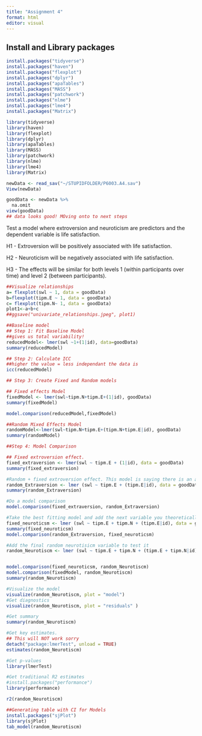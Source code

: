 ```yaml
---
title: "Assignment 4"
format: html
editor: visual
---
```


## Install and Library packages

```r
install.packages("tidyverse")
install.packages("haven")
install.packages("flexplot")
install.packages("dplyr")
install.packages("apaTables")
install.packages("MASS")
install.packages("patchwork")
install.packages("nlme")
install.packages("lme4")
install.packages("Matrix")

library(tidyverse)
library(haven)
library(flexplot)
library(dplyr)
library(apaTables)
library(MASS)
library(patchwork)
library(nlme)
library(lme4)
library(Matrix)

```

```r
newData <- read_sav("~/STUPIDFOLDER/P6003.A4.sav")
View(newData)
```

```r
goodData <- newData %>% 
  na.omit
view(goodData)
## data looks good! MOving onto to next steps
```

Test a model where extroversion and neuroticism are predictors and the dependent variable is life satisfaction.

H1 - Extroversion will be positively associated with life satisfaction.

H2 - Neuroticism will be negatively associated with life satisfaction.

H3 - The effects will be similar for both levels 1 (within participants over time) and level 2 (between participants).

```r
##Visualize relationships
a= flexplot(swl ~ 1, data = goodData)
b=flexplot(tipm.E ~ 1, data = goodData)
c= flexplot(tipm.N~ 1, data = goodData)
plot1<-a+b+c
##ggsave("univariate_relationships.jpeg", plot1)

##Baseline model
## Step 1: Fit Baseline Model
##gives us total variability!
reducedModel<- lmer(swl ~1+(1|id), data=goodData)
summary(reducedModel)

## Step 2: Calculate ICC
##higher the value = less independant the data is
icc(reducedModel)

## Step 3: Create Fixed and Random models

## Fixed effects Model
fixedModel <- lmer(swl~tipm.N+tipm.E+(1|id), goodData)
summary(fixedModel)

model.comparison(reducedModel,fixedModel)

##Random Mixed Effects Model
randomModel<-lmer(swl~tipm.N+tipm.E+(tipm.N+tipm.E|id), goodData)
summary(randomModel)

##Step 4: Model Comparison

## Fixed extroversion effect. 
fixed_extraversion <- lmer(swl ~ tipm.E + (1|id), data = goodData)
summary(fixed_extraversion)

#Random + fixed extroversion effect. This model is saying there is an average effect of Extraversion on Life Satistafaction, but that changes across people
random_Extraversion <- lmer (swl ~ tipm.E + (tipm.E|id), data = goodData)
summary(random_Extraversion)

#Do a model comparison
model.comparison(fixed_extraversion, random_Extraversion)

#Take the best fitting model and add the next variable you theoretically want to test, in this case it's our predictor neurotisicm added as a fixed effect only.
fixed_neuroticsm <- lmer (swl ~ tipm.E + tipm.N + (tipm.E|id), data = goodData)
summary(fixed_neuroticsm)
model.comparison(random_Extraversion, fixed_neuroticsm)

#Add the final random neurotisicm variable to test it
random_Neurotiscm <- lmer (swl ~ tipm.E + tipm.N + (tipm.E + tipm.N|id), data = goodData)


model.comparison(fixed_neuroticsm, random_Neurotiscm)
model.comparison(fixedModel, random_Neurotiscm)
summary(random_Neurotiscm)
```

```r

#Visualize the model 
visualize(random_Neurotiscm, plot = "model")
#Get diagnostics
visualize(random_Neurotiscm, plot = "residuals" )

#Get summary
summary(random_Neurotiscm)

#Get key estimates.
## This will NOT work sorry
detach("package:lmerTest", unload = TRUE)
estimates(random_Neurotiscm)

#Get p-values
library(lmerTest)

#Get traditional R2 estimates
#install.packages("performance")
library(performance)

r2(random_Neurotiscm)

##Generating table with CI for Models
install.packages("sjPlot")
library(sjPlot)
tab_model(random_Neurotiscm)
```

